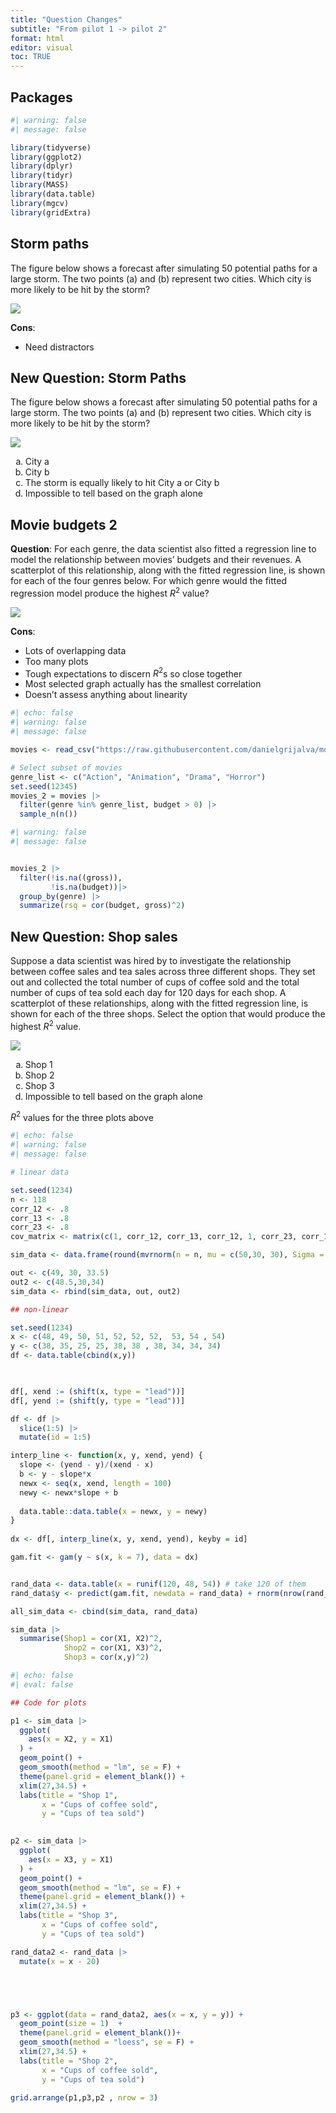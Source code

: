 ```yaml
---
title: "Question Changes"
subtitle: "From pilot 1 -> pilot 2"
format: html
editor: visual
toc: TRUE
---
```


## Packages
```r
#| warning: false
#| message: false

library(tidyverse)
library(ggplot2)
library(dplyr)
library(tidyr)
library(MASS)
library(data.table)
library(mgcv)
library(gridExtra)
```


## Storm paths

The figure below shows a forecast after simulating 50 potential paths for a large storm. The two points (a) and (b) represent two cities. Which city is more likely to be hit by the storm?

![](images/storm.png)

**Cons**:

-   Need distractors 


## New Question: Storm Paths 

The figure below shows a forecast after simulating 50 potential paths for a large storm. The two points (a) and (b) represent two cities. Which city is more likely to be hit by the storm?

![](images/storm.png)

a. City a 
b. City b
c. The storm is equally likely to hit City a or City b
d. Impossible to tell based on the graph alone


## Movie budgets 2

**Question**: For each genre, the data scientist also fitted a regression line to model the relationship between movies' budgets and their revenues. A scatterplot of this relationship, along with the fitted regression line, is shown for each of the four genres below. For which genre would the fitted regression model produce the highest $R^2$ value?

![](images/movies2.png)

**Cons**: 

-   Lots of overlapping data 
-   Too many plots 
-   Tough expectations to discern $R^2$s so close together 
-   Most selected graph actually has the smallest correlation 
-   Doesn't assess anything about linearity 

```r
#| echo: false
#| warning: false
#| message: false

movies <- read_csv("https://raw.githubusercontent.com/danielgrijalva/movie-stats/master/movies.csv")

# Select subset of movies
genre_list <- c("Action", "Animation", "Drama", "Horror")
set.seed(12345)
movies_2 = movies |>
  filter(genre %in% genre_list, budget > 0) |>
  sample_n(n())
```

```r
#| warning: false
#| message: false


movies_2 |>
  filter(!is.na((gross)),
         !is.na(budget))|>
  group_by(genre) |>
  summarize(rsq = cor(budget, gross)^2)
```


## New Question: Shop sales 

Suppose a data scientist was hired by to investigate the relationship between coffee sales and tea sales across three different shops. They set out and collected the total number of cups of coffee sold and the total number of cups of tea sold each day for 120 days for each shop. A scatterplot of these relationships, along with the fitted regression line, is shown for each of the three shops. Select the option that would produce the highest $R^2$ value. 

![](images/coffee.png)

a. Shop 1 
b. Shop 2 
c. Shop 3 
d. Impossible to tell based on the graph alone


$R^2$ values for the three plots above

```r
#| echo: false
#| warning: false
#| message: false

# linear data

set.seed(1234)
n <- 118 
corr_12 <- .8
corr_13 <- .8
corr_23 <- .8
cov_matrix <- matrix(c(1, corr_12, corr_13, corr_12, 1, corr_23, corr_13, corr_23, 1), nrow = 3)

sim_data <- data.frame(round(mvrnorm(n = n, mu = c(50,30, 30), Sigma = cov_matrix),2))

out <- c(49, 30, 33.5)
out2 <- c(48.5,30,34)
sim_data <- rbind(sim_data, out, out2)

## non-linear 

set.seed(1234)
x <- c(48, 49, 50, 51, 52, 52, 52,  53, 54 , 54)
y <- c(38, 35, 25, 25, 38, 38 , 38, 34, 34, 34)
df <- data.table(cbind(x,y))


  
df[, xend := (shift(x, type = "lead"))]
df[, yend := (shift(y, type = "lead"))]

df <- df |>
  slice(1:5) |>
  mutate(id = 1:5)

interp_line <- function(x, y, xend, yend) {
  slope <- (yend - y)/(xend - x)
  b <- y - slope*x
  newx <- seq(x, xend, length = 100)
  newy <- newx*slope + b
  
  data.table::data.table(x = newx, y = newy)
}
  
dx <- df[, interp_line(x, y, xend, yend), keyby = id]

gam.fit <- gam(y ~ s(x, k = 7), data = dx)


rand_data <- data.table(x = runif(120, 48, 54)) # take 120 of them
rand_data$y <- predict(gam.fit, newdata = rand_data) + rnorm(nrow(rand_data),0, .5)

all_sim_data <- cbind(sim_data, rand_data)

sim_data |>
  summarise(Shop1 = cor(X1, X2)^2, 
            Shop2 = cor(X1, X3)^2,
            Shop3 = cor(x,y)^2)
```

```r
#| echo: false
#| eval: false

## Code for plots 

p1 <- sim_data |>
  ggplot(
    aes(x = X2, y = X1)
  ) + 
  geom_point() + 
  geom_smooth(method = "lm", se = F) +
  theme(panel.grid = element_blank()) +
  xlim(27,34.5) + 
  labs(title = "Shop 1",
       x = "Cups of coffee sold",
       y = "Cups of tea sold")
  

p2 <- sim_data |>
  ggplot(
    aes(x = X3, y = X1)
  ) + 
  geom_point() + 
  geom_smooth(method = "lm", se = F) + 
  theme(panel.grid = element_blank()) +
  xlim(27,34.5) +
  labs(title = "Shop 3",
       x = "Cups of coffee sold",
       y = "Cups of tea sold")

rand_data2 <- rand_data |>
  mutate(x = x - 20) 





p3 <- ggplot(data = rand_data2, aes(x = x, y = y)) +
  geom_point(size = 1)  +
  theme(panel.grid = element_blank())+
  geom_smooth(method = "loess", se = F) + 
  xlim(27,34.5) +
  labs(title = "Shop 2",
       x = "Cups of coffee sold",
       y = "Cups of tea sold")

grid.arrange(p1,p3,p2 , nrow = 3)

```
